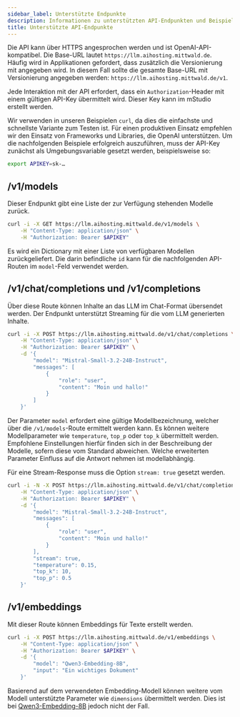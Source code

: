 ```yaml
---
sidebar_label: Unterstützte Endpunkte
description: Informationen zu unterstützten API-Endpunkten und Beispiele
title: Unterstützte API-Endpunkte
---
```


Die API kann über HTTPS angesprochen werden und ist OpenAI-API-kompatibel. Die Base-URL lautet `https://llm.aihosting.mittwald.de`. Häufig wird in Applikationen gefordert, dass zusätzlich die Versionierung mit angegeben wird. In diesem Fall sollte die gesamte Base-URL mit Versionierung angegeben werden: `https://llm.aihosting.mittwald.de/v1`.

Jede Interaktion mit der API erfordert, dass ein `Authorization`-Header mit einem gültigen API-Key übermittelt wird. Dieser Key kann im mStudio erstellt werden.

Wir verwenden in unseren Beispielen `curl`, da dies die einfachste und schnellste Variante zum Testen ist. Für einen produktiven Einsatz empfehlen wir den Einsatz von Frameworks und Libraries, die OpenAI unterstützen. Um die nachfolgenden Beispiele erfolgreich auszuführen, muss der API-Key zunächst als Umgebungsvariable gesetzt werden, beispielsweise so:

```sh
export APIKEY=sk-…
```

## /v1/models

Dieser Endpunkt gibt eine Liste der zur Verfügung stehenden Modelle zurück.

```sh
curl -i -X GET https://llm.aihosting.mittwald.de/v1/models \
    -H "Content-Type: application/json" \
    -H "Authorization: Bearer $APIKEY"
```

Es wird ein Dictionary mit einer Liste von verfügbaren Modellen zurückgeliefert. Die darin befindliche `id` kann für die nachfolgenden API-Routen im `model`-Feld verwendet werden.

## /v1/chat/completions und /v1/completions

Über diese Route können Inhalte an das LLM im Chat-Format übersendet werden. Der Endpunkt unterstützt Streaming für die vom LLM generierten Inhalte.

```sh
curl -i -X POST https://llm.aihosting.mittwald.de/v1/chat/completions \
    -H "Content-Type: application/json" \
    -H "Authorization: Bearer $APIKEY" \
    -d '{ 
        "model": "Mistral-Small-3.2-24B-Instruct",
        "messages": [
            {
                "role": "user",
                "content": "Moin und hallo!"
            }
        ]
    }'

```

Der Parameter `model` erfordert eine gültige Modellbezeichnung, welcher über die `/v1/models`-Route ermittelt werden kann. Es können weitere Modellparameter wie `temperature`, `top_p` oder `top_k` übermittelt werden. Empfohlene Einstellungen hierfür finden sich in der Beschreibung der Modelle, sofern diese vom Standard abweichen. Welche erweiterten Parameter Einfluss auf die Antwort nehmen ist modellabhängig.

Für eine Stream-Response muss die Option `stream: true` gesetzt werden.

```sh
curl -i -N -X POST https://llm.aihosting.mittwald.de/v1/chat/completions \
    -H "Content-Type: application/json" \
    -H "Authorization: Bearer $APIKEY" \
    -d '{ 
        "model": "Mistral-Small-3.2-24B-Instruct",
        "messages": [
            {
                "role": "user",
                "content": "Moin und hallo!"
            }
        ],
        "stream": true,
        "temperature": 0.15,
        "top_k": 10,
        "top_p": 0.5
    }'
```

## /v1/embeddings

Mit dieser Route können Embeddings für Texte erstellt werden.

```sh
curl -i -X POST https://llm.aihosting.mittwald.de/v1/embeddings \
    -H "Content-Type: application/json" \
    -H "Authorization: Bearer $APIKEY" \
    -d '{ 
        "model": "Qwen3-Embedding-8B",
        "input": "Ein wichtiges Dokument"
    }'
```

Basierend auf dem verwendeten Embedding-Modell können weitere vom Modell unterstützte Parameter wie `dimensions` übermittelt werden. Dies ist bei [Qwen3-Embedding-8B](../../models/qwen3-embedding-8b/) jedoch nicht der Fall.

